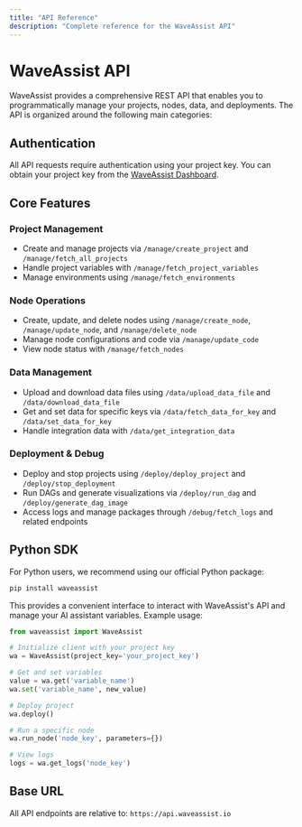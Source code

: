 ```yaml
---
title: "API Reference"
description: "Complete reference for the WaveAssist API"
---
```


# WaveAssist API

WaveAssist provides a comprehensive REST API that enables you to programmatically manage your projects, nodes, data, and deployments. The API is organized around the following main categories:

## Authentication

All API requests require authentication using your project key. You can obtain your project key from the [WaveAssist Dashboard](https://app.waveassist.io/manage/nodes).

## Core Features

### Project Management

- Create and manage projects via `/manage/create_project` and `/manage/fetch_all_projects`
- Handle project variables with `/manage/fetch_project_variables`
- Manage environments using `/manage/fetch_environments`

### Node Operations

- Create, update, and delete nodes using `/manage/create_node`, `/manage/update_node`, and `/manage/delete_node`
- Manage node configurations and code via `/manage/update_code`
- View node status with `/manage/fetch_nodes`

### Data Management

- Upload and download data files using `/data/upload_data_file` and `/data/download_data_file`
- Get and set data for specific keys via `/data/fetch_data_for_key` and `/data/set_data_for_key`
- Handle integration data with `/data/get_integration_data`

### Deployment & Debug

- Deploy and stop projects using `/deploy/deploy_project` and `/deploy/stop_deployment`
- Run DAGs and generate visualizations via `/deploy/run_dag` and `/deploy/generate_dag_image`
- Access logs and manage packages through `/debug/fetch_logs` and related endpoints

## Python SDK

For Python users, we recommend using our official Python package:

```bash
pip install waveassist
```

This provides a convenient interface to interact with WaveAssist's API and manage your AI assistant variables. Example usage:

```python
from waveassist import WaveAssist

# Initialize client with your project key
wa = WaveAssist(project_key='your_project_key')

# Get and set variables
value = wa.get('variable_name')
wa.set('variable_name', new_value)

# Deploy project
wa.deploy()

# Run a specific node
wa.run_node('node_key', parameters={})

# View logs
logs = wa.get_logs('node_key')
```

## Base URL

All API endpoints are relative to: `https://api.waveassist.io`
